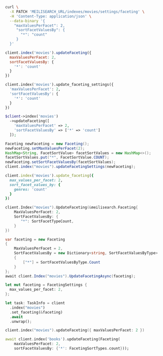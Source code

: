 <CodeGroup>

```bash cURL
curl \
  -X PATCH 'MEILISEARCH_URL/indexes/movies/settings/faceting' \
  -H 'Content-Type: application/json' \
  --data-binary '{
    "maxValuesPerFacet": 2,
     "sortFacetValuesBy": {
       "*": "count"
     }
  }'
```

```javascript JS
client.index('movies').updateFaceting({
  maxValuesPerFacet: 2,
  sortFacetValuesBy: {
    '*': 'count'
  }
})
```

```python Python
client.index('movies').update_faceting_settings({
  'maxValuesPerFacet': 2,
  'sortFacetValuesBy': {
    '*': 'count'
  }
})
```

```php PHP
$client->index('movies')
  ->updateFaceting([
    'maxValuesPerFacet' => 2,
    'sortFacetValuesBy' => ['*' => 'count']
  ]);
```

```java Java
Faceting newFaceting = new Faceting();
newFaceting.setMaxValuesPerFacet(2);
HashMap<String, FacetSortValue> facetSortValues = new HashMap<>();
facetSortValues.put("*", FacetSortValue.COUNT);
newFaceting.setSortFacetValuesBy(facetSortValues);
client.index("movies").updateFacetingSettings(newFaceting);
```

```ruby Ruby
client.index('movies').update_faceting({
  max_values_per_facet: 2,
  sort_facet_values_by: {
    genres: 'count'
  }
})
```

```go Go
client.Index("movies").UpdateFaceting(&meilisearch.Faceting{
    MaxValuesPerFacet: 2,
    SortFacetValuesBy: {
       "*": SortFacetTypeCount,
    }
})
```

```csharp C#
var faceting = new Faceting
{
    MaxValuesPerFacet = 2,
    SortFacetValuesBy = new Dictionary<string, SortFacetValuesByType>
    {
        ["*"] = SortFacetValuesByType.Count
    }
};
await client.Index("movies").UpdateFacetingAsync(faceting);
```

```rust Rust
let mut faceting = FacetingSettings {
  max_values_per_facet: 2,
};

let task: TaskInfo = client
  .index("movies")
  .set_faceting(&faceting)
  .await
  .unwrap();
```

```swift Swift
client.index("movies").updateFaceting({ maxValuesPerFacet: 2 })
```

```dart Dart
await client.index('books').updateFaceting(Faceting(
    maxValuesPerFacet: 2,
    sortFacetValuesBy: {'*': FacetingSortTypes.count}));
```
</CodeGroup>